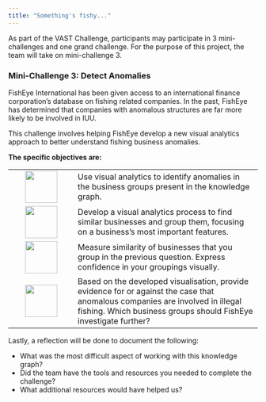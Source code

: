 ```yaml
---
title: "Something's fishy..."
---
```


As part of the VAST Challenge, participants may participate in 3 mini-challenges and one grand challenge. For the purpose of this project, the team will take on mini-challenge 3.

### **Mini-Challenge 3: Detect Anomalies**

FishEye International has been given access to an international finance corporation's database on fishing related companies. In the past, FishEye has determined that companies with anomalous structures are far more likely to be involved in IUU.

This challenge involves helping FishEye develop a new visual analytics approach to better understand fishing business anomalies.

**The specific objectives are:**

|                                    |                                                                                                                                                                                                    |
|:-----------------:|-----------------------------------------------------|
| ![](image/anomaly.png){width="65"} | Use visual analytics to identify anomalies in the business groups present in the knowledge graph.                                                                                                  |
| ![](image/similar.png){width="65"} | Develop a visual analytics process to find similar businesses and group them, focusing on a business's most important features.                                                                    |
| ![](image/measure.png){width="65"} | Measure similarity of businesses that you group in the previous question. Express confidence in your groupings visually.                                                                           |
| ![](image/illegal.png){width="65"} | Based on the developed visualisation, provide evidence for or against the case that anomalous companies are involved in illegal fishing. Which business groups should FishEye investigate further? |

Lastly, a reflection will be done to document the following:

-   What was the most difficult aspect of working with this knowledge graph?
-   Did the team have the tools and resources you needed to complete the challenge?
-   What additional resources would have helped us?
